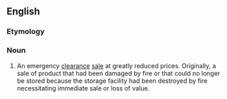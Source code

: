 ==English==

===Etymology===
{{compound|fire|sale}}

===Noun===
{{wikipedia}}
{{en-noun}}

#An emergency [[clearance]] [[sale]] at greatly reduced prices.  Originally, a sale of product that had been damaged by fire or that could no longer be stored because the storage facility had been destroyed by fire necessitating immediate sale or loss of value.